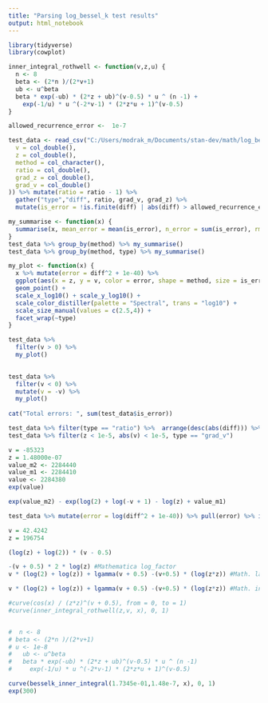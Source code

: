 ```yaml
---
title: "Parsing log_bessel_k test results"
output: html_notebook
---
```


```r
library(tidyverse)
library(cowplot)
```

```r
inner_integral_rothwell <- function(v,z,u) {
  n <- 8
  beta <- (2*n )/(2*v+1)
  ub <- u^beta
  beta * exp(-ub) * (2*z + ub)^(v-0.5) * u ^ (n -1) +
    exp(-1/u) * u ^(-2*v-1) * (2*z*u + 1)^(v-0.5)
}

```


```r
allowed_recurrence_error <-  1e-7

test_data <- read_csv("C:/Users/modrak_m/Documents/stan-dev/math/log_besselk_test.csv", col_types = cols(
  v = col_double(),
  z = col_double(),
  method = col_character(),
  ratio = col_double(),
  grad_z = col_double(),
  grad_v = col_double()
)) %>% mutate(ratio = ratio - 1) %>%
  gather("type","diff", ratio, grad_v, grad_z) %>%
  mutate(is_error = !is.finite(diff) | abs(diff) > allowed_recurrence_error)

my_summarise <- function(x) {
  summarise(x, mean_error = mean(is_error), n_error = sum(is_error), rmsv = sqrt(mean(diff ^ 2, na.rm = TRUE)), n = n())
}
test_data %>% group_by(method) %>% my_summarise()
test_data %>% group_by(method, type) %>% my_summarise()

my_plot <- function(x) {
  x %>% mutate(error = diff^2 + 1e-40) %>%
  ggplot(aes(x = z, y = v, color = error, shape = method, size = is_error)) + 
  geom_point() +
  scale_x_log10() + scale_y_log10() + 
  scale_color_distiller(palette = "Spectral", trans = "log10") +
  scale_size_manual(values = c(2.5,4)) + 
  facet_wrap(~type)
}

test_data %>% 
  filter(v > 0) %>%
  my_plot()
  

test_data %>% 
  filter(v < 0) %>%
  mutate(v = -v) %>%
  my_plot()
  
cat("Total errors: ", sum(test_data$is_error))
```

```r
test_data %>% filter(type == "ratio") %>%  arrange(desc(abs(diff))) %>% select(v,z,method, type, diff)
test_data %>% filter(z < 1e-5, abs(v) < 1e-5, type == "grad_v")
```

```r
v = -85323
z = 1.48000e-07
value_m2 <- 2284440
value_m1 <- 2284410
value <- 2284380
exp(value)

exp(value_m2) - exp(log(2) + log(-v + 1) - log(z) + value_m1)
```


```r
test_data %>% mutate(error = log(diff^2 + 1e-40)) %>% pull(error) %>% is.na() %>% sum()
```
```r
v = 42.4242
z = 196754

(log(z) + log(2)) * (v - 0.5)

-(v + 0.5) * 2 * log(z) #Mathematica log_factor
v * (log(2) + log(z)) + lgamma(v + 0.5) -(v+0.5) * (log(z*z)) #Math. large log factor

v * (log(2) + log(z)) + lgamma(v + 0.5) -(v+0.5) * (log(z*z)) #Math. intermediate

#curve(cos(x) / (z*z)^(v + 0.5), from = 0, to = 1)
#curve(inner_integral_rothwell(z,v, x), 0, 1)


#  n <- 8
# beta <- (2*n )/(2*v+1)
# u <- 1e-8
#   ub <- u^beta
#   beta * exp(-ub) * (2*z + ub)^(v-0.5) * u ^ (n -1)
#     exp(-1/u) * u ^(-2*v-1) * (2*z*u + 1)^(v-0.5)
```
```r
curve(besselk_inner_integral(1.7345e-01,1.48e-7, x), 0, 1)
exp(300)
```

